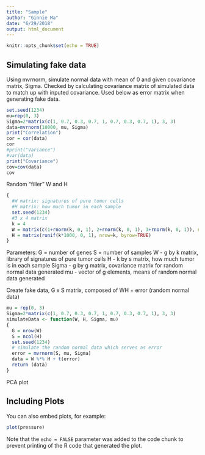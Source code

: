 ```yaml
---
title: "Sample"
author: "Ginnie Ma"
date: "6/29/2018"
output: html_document
---
```


```r
knitr::opts_chunk$set(echo = TRUE)
```

## Simulating fake data

Using mvrnorm, simulate normal data with mean of 0 and given covariance matrix, Sigma. Checked by calculating covariance matrix of simulated data to match up with inputed covariance. Used below as error matrix when generating fake data.

```r
set.seed(1234)
mu=rep(0, 3)
Sigma=2*matrix(c(1, 0.7, 0.3, 0.7, 1, 0.7, 0.3, 0.7, 1), 3, 3)
data=mvrnorm(10000, mu, Sigma)
print("Correlation")
cor = cor(data)
cor
#print("Variance")
#var(data)
print("Covariance")
cov=cov(data)
cov
```

Random "filler" W and H
```r
{
  #W matrix: signatures of pure tumor cells
  #H matrix: how much tumor in each sample
  set.seed(1234)
  #3 x 4 matrix
  k = 4
  W = matrix(c(1+rnorm(k, 0, 1), 2+rnorm(k, 0, 1), 3+rnorm(k, 0, 1)), nrow=3, byrow=TRUE)
  H = matrix(runif(k*1000, 0, 1), nrow=k, byrow=TRUE)
}
```

Parameters:
G = number of genes
S = number of samples
W - g by k matrix, library of signatures of pure tumor cells
H - k by s matrix, how much tumor is in each sample
Sigma - g by g matrix, covariance matrix for random normal data generated
mu - vector of g elements, means of random normal data generated

Create fake data, G x S matrix, composed of WH + error (random normal data)

```r
mu = rep(0, 3)
Sigma=2*matrix(c(1, 0.7, 0.3, 0.7, 1, 0.7, 0.3, 0.7, 1), 3, 3)
simulateData <- function(W, H, Sigma, mu)
{
  G = nrow(W)
  S = ncol(H)
  set.seed(1234)
  # simulate the random normal data which serves as error
  error = mvrnorm(S, mu, Sigma)
  data = W %*% H + t(error)
  return (data)
}
```
PCA plot


## Including Plots

You can also embed plots, for example:

```r
plot(pressure)
```

Note that the `echo = FALSE` parameter was added to the code chunk to prevent printing of the R code that generated the plot.
